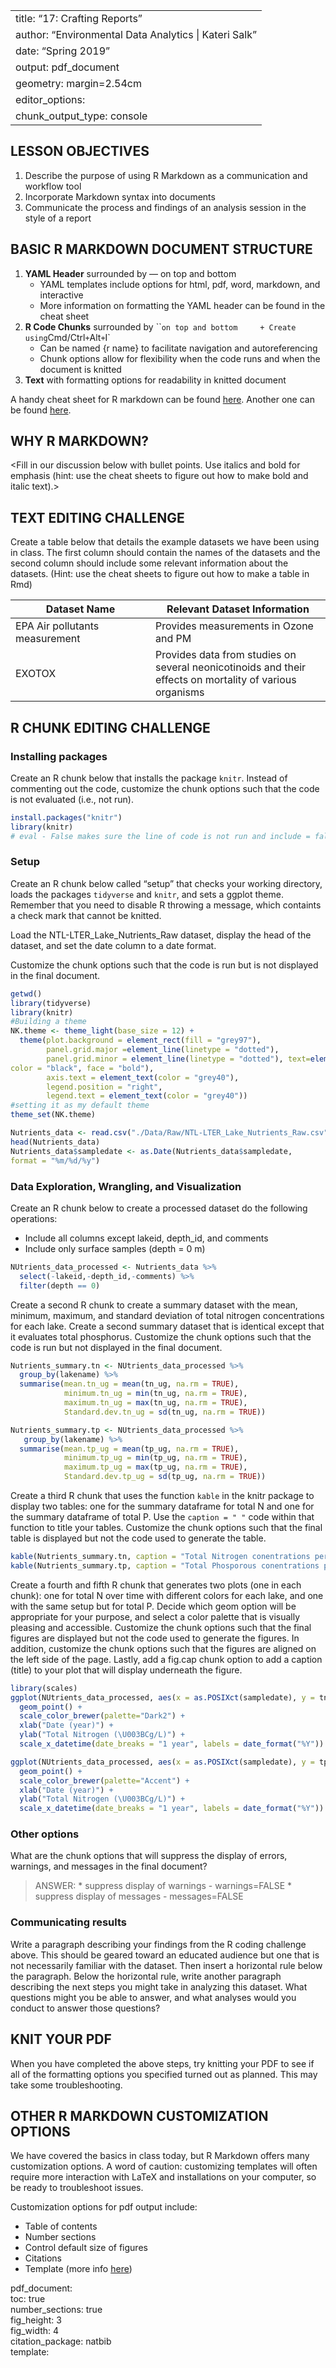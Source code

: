 
---
title: "17: Crafting Reports"
author: "Environmental Data Analytics | Kateri Salk"
date: "Spring 2019"
output: pdf_document
geometry: margin=2.54cm
editor_options: 
  chunk_output_type: console
---

## LESSON OBJECTIVES
1. Describe the purpose of using R Markdown as a communication and workflow tool
2. Incorporate Markdown syntax into documents
3. Communicate the process and findings of an analysis session in the style of a report

## BASIC R MARKDOWN DOCUMENT STRUCTURE

1. **YAML Header** surrounded by --- on top and bottom
    + YAML templates include options for html, pdf, word, markdown, and interactive
    + More information on formatting the YAML header can be found in the cheat sheet
2. **R Code Chunks** surrounded by ``` on top and bottom
    + Create using `Cmd/Ctrl` + `Alt` + `I`
    + Can be named {r name} to facilitate navigation and autoreferencing
    + Chunk options allow for flexibility when the code runs and when the document is knitted
3. **Text** with formatting options for readability in knitted document

A handy cheat sheet for R markdown can be found [here](https://www.rstudio.com/wp-content/uploads/2015/03/rmarkdown-reference.pdf). Another one can be found [here](https://www.rstudio.com/wp-content/uploads/2015/02/rmarkdown-cheatsheet.pdf).

## WHY R MARKDOWN?

<Fill in our discussion below with bullet points. Use italics and bold for emphasis (hint: use the cheat sheets to figure out how to make bold and italic text).>

## TEXT EDITING CHALLENGE

Create a table below that details the example datasets we have been using in class. The first column should contain the names of the datasets and the second column should include some relevant information about the datasets. (Hint: use the cheat sheets to figure out how to make a table in Rmd)

Dataset Name                   | Relevant Dataset Information
-------------------------------|--------------------------------------
EPA Air pollutants measurement | Provides measurements in Ozone and PM
EXOTOX                         | Provides data from studies on several neonicotinoids and their effects on mortality of various organisms

## R CHUNK EDITING CHALLENGE
### Installing packages
Create an R chunk below that installs the package `knitr`. Instead of commenting out the code, customize the chunk options such that the code is not evaluated (i.e., not run). 

```r
install.packages("knitr")
library(knitr)
# eval - False makes sure the line of code is not run and include = false that it is not displayed in the Knitted document
```

### Setup
Create an R chunk below called "setup" that checks your working directory, loads the packages `tidyverse` and `knitr`, and sets a ggplot theme. Remember that you need to disable R throwing a message, which containts a check mark that cannot be knitted.

Load the NTL-LTER_Lake_Nutrients_Raw dataset, display the head of the dataset, and set the date column to a date format.

Customize the chunk options such that the code is run but is not displayed in the final document.

```r
getwd()
library(tidyverse)
library(knitr)
#Building a theme
NK.theme <- theme_light(base_size = 12) +
  theme(plot.background = element_rect(fill = "grey97"),
        panel.grid.major =element_line(linetype = "dotted"),
        panel.grid.minor = element_line(linetype = "dotted"), text=element_text(size = 14, 
color = "black", face = "bold"),
        axis.text = element_text(color = "grey40"), 
        legend.position = "right",
        legend.text = element_text(color = "grey40"))
#setting it as my default theme
theme_set(NK.theme)

Nutrients_data <- read.csv("./Data/Raw/NTL-LTER_Lake_Nutrients_Raw.csv")
head(Nutrients_data)
Nutrients_data$sampledate <- as.Date(Nutrients_data$sampledate,
format = "%m/%d/%y")
```

### Data Exploration, Wrangling, and Visualization
Create an R chunk below to create a processed dataset do the following operations: 

* Include all columns except lakeid, depth_id, and comments
* Include only surface samples (depth = 0 m)

```r
NUtrients_data_processed <- Nutrients_data %>%
  select(-lakeid,-depth_id,-comments) %>%
  filter(depth == 0)
```

Create a second R chunk to create a summary dataset with the mean, minimum, maximum, and standard deviation of total nitrogen concentrations for each lake. Create a second summary dataset that is identical except that it evaluates total phosphorus. Customize the chunk options such that the code is run but not displayed in the final document. 

```r
Nutrients_summary.tn <- NUtrients_data_processed %>%
  group_by(lakename) %>%
  summarise(mean.tn_ug = mean(tn_ug, na.rm = TRUE),
            minimum.tn_ug = min(tn_ug, na.rm = TRUE),
            maximum.tn_ug = max(tn_ug, na.rm = TRUE),
            Standard.dev.tn_ug = sd(tn_ug, na.rm = TRUE))

Nutrients_summary.tp <- NUtrients_data_processed %>%
   group_by(lakename) %>%
  summarise(mean.tp_ug = mean(tp_ug, na.rm = TRUE),
            minimum.tp_ug = min(tp_ug, na.rm = TRUE),
            maximum.tp_ug = max(tp_ug, na.rm = TRUE),
            Standard.dev.tp_ug = sd(tp_ug, na.rm = TRUE))
```

Create a third R chunk that uses the function `kable` in the knitr package to display two tables: one for the summary dataframe for total N and one for the summary dataframe of total P. Use the `caption = " "` code within that function to title your tables. Customize the chunk options such that the final table is displayed but not the code used to generate the table. 

```r
kable(Nutrients_summary.tn, caption = "Total Nitrogen conentrations per Lake")
kable(Nutrients_summary.tp, caption = "Total Phosporous conentrations per Lake")
```

Create a fourth and fifth R chunk that generates two plots (one in each chunk): one for total N over time with different colors for each lake, and one with the same setup but for total P. Decide which geom option will be appropriate for your purpose, and select a color palette that is visually pleasing and accessible. Customize the chunk options such that the final figures are displayed but not the code used to generate the figures. In addition, customize the chunk options such that the figures are aligned on the left side of the page. Lastly, add a fig.cap chunk option to add a caption (title) to your plot that will display underneath the figure.

```r
library(scales)
ggplot(NUtrients_data_processed, aes(x = as.POSIXct(sampledate), y = tn_ug, color = lakename)) +
  geom_point() +
  scale_color_brewer(palette="Dark2") +
  xlab("Date (year)") +
  ylab("Total Nitrogen (\U003BCg/L)") +
  scale_x_datetime(date_breaks = "1 year", labels = date_format("%Y"))
```

```r
ggplot(NUtrients_data_processed, aes(x = as.POSIXct(sampledate), y = tp_ug, color = lakename)) +
  geom_point() +
  scale_color_brewer(palette="Accent") +
  xlab("Date (year)") +
  ylab("Total Nitrogen (\U003BCg/L)") +
  scale_x_datetime(date_breaks = "1 year", labels = date_format("%Y"))
```

### Other options
What are the chunk options that will suppress the display of errors, warnings, and messages in the final document? 

> ANSWER: 
* suppress display of warnings - warnings=FALSE
* suppress display of messages - messages=FALSE

### Communicating results
Write a paragraph describing your findings from the R coding challenge above. This should be geared toward an educated audience but one that is not necessarily familiar with the dataset. Then insert a horizontal rule below the paragraph. Below the horizontal rule, write another paragraph describing the next steps you might take in analyzing this dataset. What questions might you be able to answer, and what analyses would you conduct to answer those questions?

## KNIT YOUR PDF
When you have completed the above steps, try knitting your PDF to see if all of the formatting options you specified turned out as planned. This may take some troubleshooting. 

## OTHER R MARKDOWN CUSTOMIZATION OPTIONS
We have covered the basics in class today, but R Markdown offers many customization options. A word of caution: customizing templates will often require more interaction with LaTeX and installations on your computer, so be ready to troubleshoot issues.

Customization options for pdf output include: 

* Table of contents
* Number sections
* Control default size of figures
* Citations
* Template (more info [here](http://jianghao.wang/post/2017-12-08-rmarkdown-templates/))

pdf_document:  
    toc: true  
    number_sections: true  
    fig_height: 3  
    fig_width: 4  
    citation_package: natbib  
    template:  

